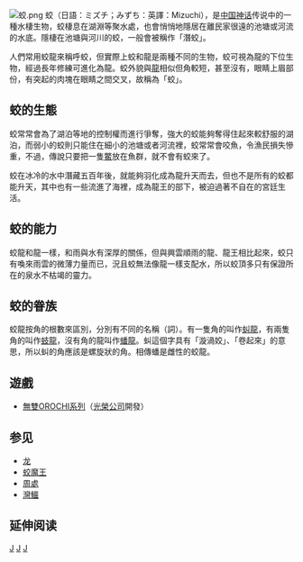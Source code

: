 {{Unreferenced|time=2010-04-18}}

{{about|神话传说中的龙|蛟龙号潜水器|蛟龙号}}
[[File:蛟.png|thumb]]
蛟（日語：ミズチ；みずち：英譯：Mizuchi），是[[中国神话|中国神话]]传说中的一種水棲生物，蛟棲息在湖淵等聚水處，也會悄悄地隱居在離民家很遠的池塘或河流的水底。隱棲在池塘與河川的蛟，一般會被稱作「潛蛟」。

人們常用蛟龍來稱呼蛟，但實際上蛟和龍是兩種不同的生物，蛟可視為龍的下位生物，經過長年修練可進化為龍。蛟外貌與[[龍|龍]]相似但角較短，甚至沒有，眼睛上眉部份，有突起的肉塊在眼睛之間交叉，故稱為「蛟」。

== 蛟的生態 ==
蛟常常會為了湖泊等地的控制權而進行爭奪，強大的蛟能夠奪得住起來較舒服的湖泊，而弱小的蛟則只能住在細小的池塘或者河流裡，蛟常常會咬魚，令漁民損失慘重，不過，傳說只要把一隻[[鱉|鱉]]放在魚群，就不會有蛟來了。

蛟在冰冷的水中潛藏五百年後，就能夠羽化成為龍升天而去，但也不是所有的蛟都能升天，其中也有一些流進了海裡，成為龍王的部下，被迫過著不自在的宮廷生活。

== 蛟的能力 ==
蛟龍和龍一樣，和雨與水有深厚的關係，但與興雲順雨的龍、龍王相比起來，蛟只有喚來雨雲的微薄力量而已，況且蛟無法像龍一樣支配水，所以蛟頂多只有保證所在的泉水不枯竭的靈力。

== 蛟的眷族 ==
蛟龍按角的根數來區別，分別有不同的名稱（詞）。有一隻角的叫作[[虯龍|虯龍]]，有兩隻角的叫作[[蚑龍|蚑龍]]，沒有角的龍叫作[[蟠龍|蟠龍]]。虯這個字具有「漩渦姣」、「卷起來」的意思，所以虯的角應該是螺旋狀的角。相傳蟠是雌性的蛟龍。

== 遊戲 ==
*[[無雙OROCHI系列|無雙OROCHI系列]]（[[光榮公司|光榮公司]]開發）

==参见==
*[[龙|龙]]
*[[蛟魔王|蛟魔王]]
*[[周處|周處]]
*[[灣鱷|灣鱷]]

== 延伸阅读 ==
{{Wikisource further reading}}
{{Myth-stub}}
[[Category:龍|J]]
[[Category:水神|J]]
[[Category:中国传说生物|J]]